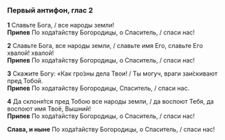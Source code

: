 ### Первый антифон, глас 2

**1** Славьте Бога, / все народы земли!  
**Припев** По хода́тайству Богородицы, о Спаситель, / спаси нас!

**2** Славьте Бога, все народы земли, / славьте имя Его, славьте Его хвалой! хвалой!  
**Припев** По хода́тайству Богородицы, о Спаситель, / спаси нас!

**3** Скажите Богу: «Как гро́зны дела Твои! / Ты могуч, враги заи́скивают пред Тобой.  
**Припев** По ходатайству Богородицы, Спаситель, / спаси нас.

**4** Да склоня́тся пред Тобою все народы земли, / да воспоют Тебя, да воспоют имя Твоё, Вышний!  
**Припев** По хода́тайству Богородицы, о Спаситель, / спаси нас!

**Слава, и ныне** По хода́тайству Богородицы, о Спаситель, / спаси нас!
